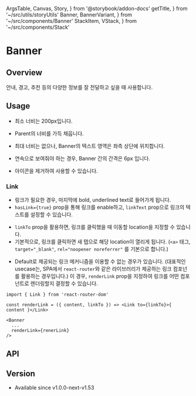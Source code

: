   ArgsTable,
  Canvas,
  Story,
} from '@storybook/addon-docs'
  getTitle,
} from '~/src/utils/storyUtils'
  Banner,
  BannerVariant,
} from '~/src/components/Banner'
  StackItem,
  VStack,
} from '~/src/components/Stack'

# Banner

## Overview

안내, 경고, 추천 등의 다양한 정보를 잘 전달하고 싶을 때 사용합니다.

<Canvas>
  <Story id="components-banner--overview" />
</Canvas>

## Usage

- 최소 너비는 200px입니다.

<Canvas>
  <Story id="components-banner--usage-min-width" />
</Canvas>

- Parent의 너비를 가득 채웁니다.

<Canvas>
  <Story id="components-banner--usage-full-width" />
</Canvas>

- 최대 너비는 없으나, Banner의 텍스트 영역은 좌측 상단에 위치합니다.

<Canvas>
  <Story id="components-banner--usage-max-width" />
</Canvas>

- 연속으로 보여줘야 하는 경우, Banner 간의 간격은 6px 입니다.

<Canvas>
  <Story id="components-banner--usage-consecutive" />
</Canvas>

- 아이콘을 제거하여 사용할 수 있습니다.

<Canvas>
  <Story id="components-banner--usage-no-icon" />
</Canvas>

### Link

- 링크가 필요한 경우, 마지막에 bold, underlined text로 들어가게 됩니다.
- `hasLink={true}` prop을 통해 링크를 enable하고, `linkText` prop으로 링크의 텍스트를 설정할 수 있습니다.

<Canvas>
  <Story id="components-banner--usage-link" />
</Canvas>

- `linkTo` prop을 활용하면, 링크를 클릭했을 때 이동할 location을 지정할 수 있습니다.
- 기본적으로, 링크를 클릭하면 새 탭으로 해당 location이 열리게 됩니다. (`<a>` 태그, `target="_blank"`, `rel="noopener noreferrer"` 를 기본으로 합니다.)

<Canvas>
  <Story id="components-banner--usage-link-to" />
</Canvas>

- Default로 제공되는 링크 메커니즘을 이용할 수 없는 경우가 있습니다. (대표적인 usecase는, SPA에서 `react-router`와 같은 라이브러리가 제공하는 링크 컴포넌를 활용하는 경우입니다.) 이 경우, `renderLink` prop을 지정하여 링크를 어떤 컴포넌트로 렌더링할지 결정할 수 있습니다.

```tsx
import { Link } from 'react-router-dom'

const renderLink = ({ content, linkTo }) => <Link to={linkTo}>{ content }</Link>

<Banner
  ...
  renderLink={renerLink}
/>
```

## API

<ArgsTable of={Banner} />

## Version

- Available since v1.0.0-next-v1.53
